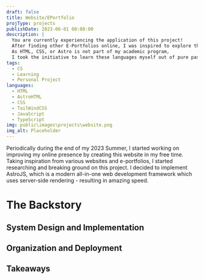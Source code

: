 ```yaml
---
draft: false
title: Website/EPortfolio
projType: projects
publishDate: 2023-06-01 00:00:00
description: |
  You are currently experiencing the application of this project! 
  After finding other E-Portfolios online, I was inspired to explore the world of web development by researching and experimenting with this new skill
  As HTML, CSS, or Astro is not part of my academic program, 
  I took the initiative to learn these languages myself out of pure passion for creating.
tags:
  - CS
  - Learning
  - Personal Project
languages:
  - HTML
  - AstroHTML
  - CSS
  - TailWindCSS
  - JavaScript
  - TypeScript
img: public\images\projects\website.png
img_alt: Placeholder
---
```


Periodically during the end of my 2023 Summer, I started working on improving my online presence by creating this website in my free time. Taking inspiration from various websites and e-portfolios, I started researching and breaking ground on this project. I decided to implement AstroJS, which is a modern all-in-one web development framework which uses server-side rendering - resulting in amazing speed.

# The Backstory

## System Design and Implementation

## Organization and Deployment

## Takeaways